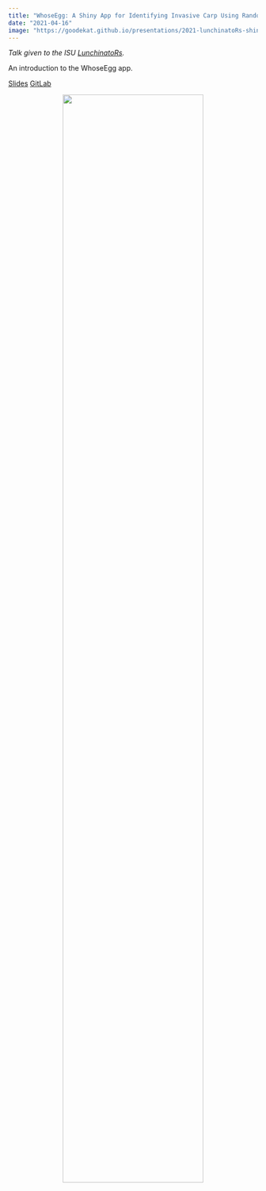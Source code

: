 ```yaml
---
title: "WhoseEgg: A Shiny App for Identifying Invasive Carp Using Random Forests and Fish Egg Characteristics"
date: "2021-04-16"
image: "https://goodekat.github.io/presentations/2021-lunchinatoRs-shiny-fish/figures/app.png"
---
```


*Talk given to the ISU [LunchinatoRs](https://github.com/ISU-LunchinatoRs).*

An introduction to the WhoseEgg app.

[Slides](https://goodekat.github.io/presentations/2021-lunchinatoRs-shiny-fish/slides.html) [GitLab](https://github.com/goodekat/presentations/tree/master/2021-lunchinatoRs-shiny-fish)

<center>![](https://goodekat.github.io/presentations/2021-lunchinatoRs-shiny-fish/figures/app.png){width="75%"}</center>